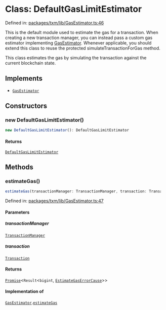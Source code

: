 # Class: DefaultGasLimitEstimator

Defined in: [packages/txm/lib/GasEstimator.ts:46](https://github.com/HappyChainDevs/happychain/blob/99d9c499d60929c60f5b0529191c07ec6adb3faa/packages/txm/lib/GasEstimator.ts#L46)

This is the default module used to estimate the gas for a transaction. When creating a new transaction manager,
you can instead pass a custom gas estimator implementing [GasEstimator](/txm/api/interfaces/GasEstimator).
Whenever applicable, you should extend this class to reuse the protected simulateTransactionForGas method.

This class estimates the gas by simulating the transaction against the current blockchain state.

## Implements

* [`GasEstimator`](/txm/api/interfaces/GasEstimator)

## Constructors

### new DefaultGasLimitEstimator()

```ts
new DefaultGasLimitEstimator(): DefaultGasLimitEstimator
```

#### Returns

[`DefaultGasLimitEstimator`](/txm/api/classes/DefaultGasLimitEstimator)

## Methods

### estimateGas()

```ts
estimateGas(transactionManager: TransactionManager, transaction: Transaction): Promise<Result<bigint, EstimateGasErrorCause>>
```

Defined in: [packages/txm/lib/GasEstimator.ts:47](https://github.com/HappyChainDevs/happychain/blob/99d9c499d60929c60f5b0529191c07ec6adb3faa/packages/txm/lib/GasEstimator.ts#L47)

#### Parameters

##### transactionManager

[`TransactionManager`](/txm/api/classes/TransactionManager)

##### transaction

[`Transaction`](/txm/api/classes/Transaction)

#### Returns

[`Promise`](https://developer.mozilla.org/docs/Web/JavaScript/Reference/Global_Objects/Promise)\<`Result`\<`bigint`, [`EstimateGasErrorCause`](/txm/api/enumerations/EstimateGasErrorCause)>>

#### Implementation of

[`GasEstimator`](/txm/api/interfaces/GasEstimator).[`estimateGas`](/txm/api/interfaces/GasEstimator.mdx#estimategas)
